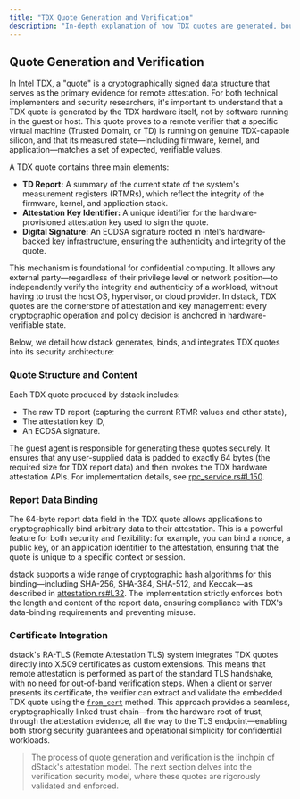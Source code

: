 ```yaml
---
title: "TDX Quote Generation and Verification"
description: "In-depth explanation of how TDX quotes are generated, bound, and verified in dStack."
---
```


## Quote Generation and Verification

In Intel TDX, a "quote" is a cryptographically signed data structure that serves as the primary evidence for remote attestation. For both technical implementers and security researchers, it's important to understand that a TDX quote is generated by the TDX hardware itself, not by software running in the guest or host. This quote proves to a remote verifier that a specific virtual machine (Trusted Domain, or TD) is running on genuine TDX-capable silicon, and that its measured state—including firmware, kernel, and application—matches a set of expected, verifiable values.

A TDX quote contains three main elements:
- **TD Report:** A summary of the current state of the system's measurement registers (RTMRs), which reflect the integrity of the firmware, kernel, and application stack.
- **Attestation Key Identifier:** A unique identifier for the hardware-provisioned attestation key used to sign the quote.
- **Digital Signature:** An ECDSA signature rooted in Intel's hardware-backed key infrastructure, ensuring the authenticity and integrity of the quote.

This mechanism is foundational for confidential computing. It allows any external party—regardless of their privilege level or network position—to independently verify the integrity and authenticity of a workload, without having to trust the host OS, hypervisor, or cloud provider. In dstack, TDX quotes are the cornerstone of attestation and key management: every cryptographic operation and policy decision is anchored in hardware-verifiable state.

Below, we detail how dstack generates, binds, and integrates TDX quotes into its security architecture:

### Quote Structure and Content

Each TDX quote produced by dstack includes:
- The raw TD report (capturing the current RTMR values and other state),
- The attestation key ID,
- An ECDSA signature.

The guest agent is responsible for generating these quotes securely. It ensures that any user-supplied data is padded to exactly 64 bytes (the required size for TDX report data) and then invokes the TDX hardware attestation APIs. For implementation details, see [rpc_service.rs#L150](https://github.com/Dstack-TEE/dstack/blob/45ebd05a25ad4ffacce3b8f003e4f5a8b609b2e2/guest-agent/src/rpc_service.rs#L150).

### Report Data Binding

The 64-byte report data field in the TDX quote allows applications to cryptographically bind arbitrary data to their attestation. This is a powerful feature for both security and flexibility: for example, you can bind a nonce, a public key, or an application identifier to the attestation, ensuring that the quote is unique to a specific context or session.

dstack supports a wide range of cryptographic hash algorithms for this binding—including SHA-256, SHA-384, SHA-512, and Keccak—as described in [attestation.rs#L32](https://github.com/Dstack-TEE/dstack/blob/45ebd05a25ad4ffacce3b8f003e4f5a8b609b2e2/ra-tls/src/attestation.rs#L32). The implementation strictly enforces both the length and content of the report data, ensuring compliance with TDX's data-binding requirements and preventing misuse.

### Certificate Integration

dstack's RA-TLS (Remote Attestation TLS) system integrates TDX quotes directly into X.509 certificates as custom extensions. This means that remote attestation is performed as part of the standard TLS handshake, with no need for out-of-band verification steps. When a client or server presents its certificate, the verifier can extract and validate the embedded TDX quote using the [`from_cert`](https://github.com/Dstack-TEE/dstack/blob/45ebd05a25ad4ffacce3b8f003e4f5a8b609b2e2/ra-tls/src/attestation.rs#L260) method. This approach provides a seamless, cryptographically linked trust chain—from the hardware root of trust, through the attestation evidence, all the way to the TLS endpoint—enabling both strong security guarantees and operational simplicity for confidential workloads.

> The process of quote generation and verification is the linchpin of dStack's attestation model. The next section delves into the verification security model, where these quotes are rigorously validated and enforced.
